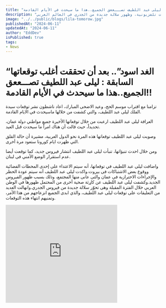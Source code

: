 ```yaml
---
title: "الغد اسود.. بعد أن تحققت أغلب توقعاتها السابقة : ليلى عبد اللطيف تصـــععق الجميع..هذا ما سيحدث في الأيام القادمة!!"
description: "في هذا المقال، تصدم العرافة الشهيرة ليلى عبد اللطيف الجميع بتوقعاتها الأخيرة. تتنبأ بانتشار فيروس جديد، وعدم استقرار أمني في لبنان، وهجمات على محطات تلفزيونية، وظهور سلالة جديدة من الجدري في العالم العربي."
image: "../../public/blogs/lila-tomorow.jpg"
publishedAt: "2024-06-11"
updatedAt: "2024-06-11"
author: "EddDev"
isPublished: true
tags:
- News
---
```


# “الغد اسود”.. بعد أن تحققت أغلب توقعاتها السابقة : ليلى عبد اللطيف تصـــععق الجميع..هذا ما سيحدث في الأيام القادمة!!

تزامنا مع اقتراب موسم الحج، وعيد الاضحى المبارك، اعاد ناشطون نشر توقعات سيدة الفلك ليلى عبد اللطيف، والتي كشفت من خلالها ماسيحدث في الايام القادمة.

العرافة ليلى عبد اللطيف ارعبت من خلال توقعاتها الأخيرة جميع مواطني دولة عمان، تحديداً، حيث قالت أن هناك امراً ما سيحدث قبل العيد.

وصوبت ليلى عبد اللطيف توقعاتها هذه المرة نحو الدول العربية، مشيرة أن حالة القلق التي ظهرت ايام كورونا ستعود مرة أخرى.

ومن خلال احدث تنبؤاتها، تنبأت ليلى عبد اللطيف انتشار فيروس جديد، كما توقعت أيضا عدم استقرار الوضع الأمني فى لبنان.

واضافت ليلى عبد اللطيف في توقعاتها، أنه سيتم الاعتداء على إحدى المحطات الفضائية ووقوع بعض الاشتباكات فى بيروت.واكدت ليلى عبد اللطيف أنه سيتم عودة الحظر والإجراءات الاحترازية في عمان والتى عانى منها المجتمع، وذلك بسبب ظهور الفيروس الجديد.وكشفت ليلى عبد اللطيف عن کاړثة صحية أخرى من المحتمل ظهورها في الوطن العربي خلال الفترة المقبلة وهى تحوّر سلالة جديدة من فيروس الجدري.وانهالت العديد من التعليقات على توقعات ليلى عبد اللطيف، والذي ابدى الجميع انزعاجهم من هذا الأمر، وتمنيهم انتهاء هذه التوقعات.

<iframe width="360" height="315" src="https://www.youtube.com/embed/njtGtjGPnjM" frameborder="0" allowfullscreen></iframe>

